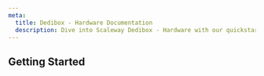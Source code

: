 ```yaml
---
meta:
  title: Dedibox - Hardware Documentation
  description: Dive into Scaleway Dedibox - Hardware with our quickstart guides, how-tos, tutorials and more.
---
```


<ProductHeader
   productName="Dedibox - Hardware"
   productLogo="dedibox"
   description="Hardware are the physical componenents your Dedibox dedicated server is built of."
   url=""
   label=""
/>

## Getting Started

<Grid>
    <SummaryCard
        title="Concepts"
        icon="information-circle-outline"
        description="Core concepts about the hardware of our dedicated servers."
        label="View Concepts"
        url="/hardware/concepts/"
    />
    <SummaryCard
        title="How-tos"
        icon="help-circle-outline"
        description="Check our guides about configuring the hardware of your dedicated server."
        label="View How-tos"
        url="/hardware/how-to/"
    />
</Grid>